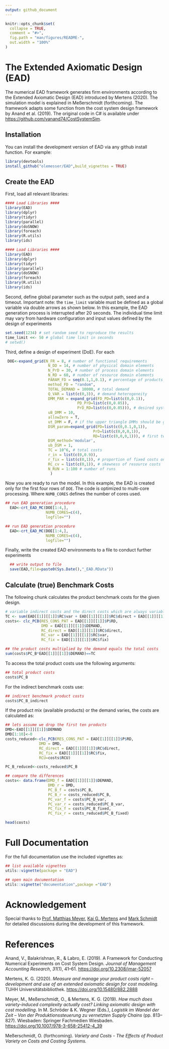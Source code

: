 ```yaml
---
output: github_document
---
```


<!-- README.md is generated from README.Rmd. Please edit that file -->

```r
knitr::opts_chunk$set(
  collapse = TRUE,
  comment = "#>",
  fig.path = "man/figures/README-",
  out.width = "100%"
)
```

# The Extended Axiomatic Design (EAD)

<!-- badges: start -->

<!-- badges: end -->

The numerical EAD framework generates firm environments according to the Extended Axiomatic Design (EAD) introduced by Mertens (2020). The simulation model is explained in Meßerschmidt (forthcoming). The framework adapts some function from the cost system design framework by Anand et al. (2019). The original code in C# is available under <https://github.com/vanand74/CostSystemSim>.

## Installation

You can install the development version of EAD via any github install function. For example:

```r
library(devtools)
install_github("olemesser/EAD",build_vignettes = TRUE)
```

## Create the EAD

First, load all relevant libraries:

```r
#### Load Libraries ####
library(EAD)
library(dplyr)
library(tidyr)
library(parallel)
library(doSNOW)
library(foreach)
library(R.utils)
library(ids)
```

```r
#### Load Libraries ####
library(EAD)
library(dplyr)
library(tidyr)
library(parallel)
library(doSNOW)
library(foreach)
library(R.utils)
library(ids)
```

Second, define global parameter such as the output path, seed and a timeout. Important note: the `time_limit` variable must be defined as a global variable via double arrows as shown below. In this example, the EAD generation process is interrupted after 20 seconds. The individual time limit may vary from hardware configuration and input values defined by the design of experiments

```r
set.seed(1234) # set random seed to reproduce the results
time_limit <<- 50 # global time limit in seconds
# setwd()
```

Third, define a design of experiment (DoE). For each

```r
 DOE<-expand_grid(N_FR = 8, # number of functional requirements
                   N_DD = 14, # number of physical domain elements
                   N_PrD = 30, # number of process domain elements
                   N_RD = 60, # number of resource domain elements
                   PARAM_FD = seq(0.1,1,0.1), # percentage of products included
                   method_FD = "random",
                   TOTAL_DEMAND = 10000, # total demand
                   Q_VAR = list(c(0,3)), # demand heterogeneity
                   DMM_PAR = expand_grid(FD_PD=list(c(0,0.1)),
                                PD_PrD=list(c(0,0.05)),
                                PrD_RD=list(c(0,0.05))), # desired system design complexity
                   uB_DMM = 10,
                   allowZero = T,
                   ut_DMM = F, # if the upper triangle DMMs should be generated too (DMM_FD_PrD,DMM_FD_RD,DMM_PD_RD)
                   DSM_param=expand_grid(PD=list(c(0,0.1,0,1)),
                                       PrD=list(c(0,0,0,1)),
                                       RD=list(c(0,0,0,1))), # first two entries refer to the density of the DSMs and the second pair to the cv if the DSM_method='modular' is used.
                   DSM_method='modular',
                   ub_DSM = 1,
                   TC = 10^6, # total costs
                   r_in = list(c(0,0.9)),
                   r_fix = list(c(0,1)), # proportion of fixed costs on total costs
                   RC_cv = list(c(0,1)), # skewness of resource costs
                   N_RUN = 1:100 # number of runs
                    )
```

Now you are ready to run the model. In this example, the EAD is created only for the first four rows of `DOE`. The code is optimized to multi-core processing. Where `NUMB_CORES` defines the number of cores used.

```r
## run EAD generation procedure
  EAD<-crt_EAD_MC(DOE[1:4,],
                  NUMB_CORES=c(4),
                  logfile="")
```

```r
## run EAD generation procedure
  EAD<-crt_EAD_MC(DOE[1:4,],
                  NUMB_CORES=c(4),
                  logfile="")
```

Finally, write the created EAD environments to a file to conduct further experiments

```r
  ## write output to file
  save(EAD,file=paste0(Sys.Date(),"_EAD.RData"))
```

## Calculate (true) Benchmark Costs

The following chunk calculates the product benchmark costs for the given design.

```r
# variable indirect costs and the direct costs which are always variable are summed up
TC <- sum(EAD[[1]][[1]]$RC$var + EAD[[1]][[1]]$RC$direct + EAD[[1]][[1]]$RC$fix)
costs<- clc_PCB(RES_CONS_PAT = EAD[[1]][[1]]$P$RD,
                DMD = EAD[[1]][[1]]$DEMAND,
                RC_direct = EAD[[1]][[1]]$RC$direct,
                RC_var = EAD[[1]][[1]]$RC$var,
                RC_fix = EAD[[1]][[1]]$RC$fix)

## the product costs multiplied by the demand equals the total costs
sum(costs$PC_B*EAD[[1]][[1]]$DEMAND)==TC
```

To access the total product costs use the following arguments:

```r
## total product costs
costs$PC_B
```

For the indirect benchmark costs use:

```r
## indirect benchmark product costs
costs$PC_B_indirect
```

If the product mix (available products) or the demand varies, the costs are calculated as:

```r
## lets assume we drop the first ten products 
DMD<-EAD[[1]][[1]]$DEMAND
DMD[1:10]<-0
costs_reduced<-clc_PCB(RES_CONS_PAT = EAD[[1]][[1]]$P$RD,
               DMD = DMD,
               RC_direct = EAD[[1]][[1]]$RC$direct,
               RC_fix = EAD[[1]][[1]]$RC$fix,
               RCU=costs$RCU)

PC_B_reduced<-costs_reduced$PC_B

## compare the differences
costs<- data.frame(DMD_f = EAD[[1]][[1]]$DEMAND,
                   DMD_r = DMD,
                   PC_B_f = costs$PC_B,
                   PC_B_r = costs_reduced$PC_B,
                   PC_var_f = costs$PC_B_var,
                   PC_var_r = costs_reduced$PC_B_var,
                   PC_fix_f = costs$PC_B_fixed,
                   PC_fix_r = costs_reduced$PC_B_fixed)

head(costs)
```

# Full Documentation

For the full documentation use the included vignettes as:

```r
## list available vignettes
utils::vignette(package = "EAD")

## open main documentation
utils::vignette("documentation",package ="EAD")
```

# Acknowledgement

Special thanks to [Prof. Matthias Meyer](https://www.researchgate.net/profile/Matthias-Meyer-12 "Visit on Research Gate"), [Kai G. Mertens](https://www.researchgate.net/profile/Kai-G-Mertens "Visit on Research Gate") and [Mark Schmidt](https://www.researchgate.net/profile/Mark-Schmidt-19 "Visit on Research Gate") for detailed discussions during the development of this framework.

# References

Anand, V., Balakrishnan, R., & Labro, E. (2019). A Framework for Conducting Numerical Experiments on Cost System Design. *Journal of Management Accounting Research*, *31*(1), 41–61. <https://doi.org/10.2308/jmar-52057>

Mertens, K. G. (2020). *Measure and manage your product costs right – development and use of an extended axiomatic design for cost modeling.* TUHH Universitätsbibliothek. <https://doi.org/10.15480/882.2888>

Meyer, M., Meßerschmidt, O., & Mertens, K. G. (2019). *How much does variety-induced complexity actually cost? Linking axiomatic design with cost modelling*. In M. Schröder & K. Wegner (Eds.), *Logistik im Wandel der Zeit – Von der Produktionssteuerung zu vernetzten Supply Chains* (pp. 813–827). Wiesbaden: Springer Fachmedien Wiesbaden. <https://doi.org/10.1007/978-3-658-25412-4_39>

Meßerschmidt, O. (forthcoming). *Variety and Costs - The Effects of Product Variety on Costs and Costing Systems.*
